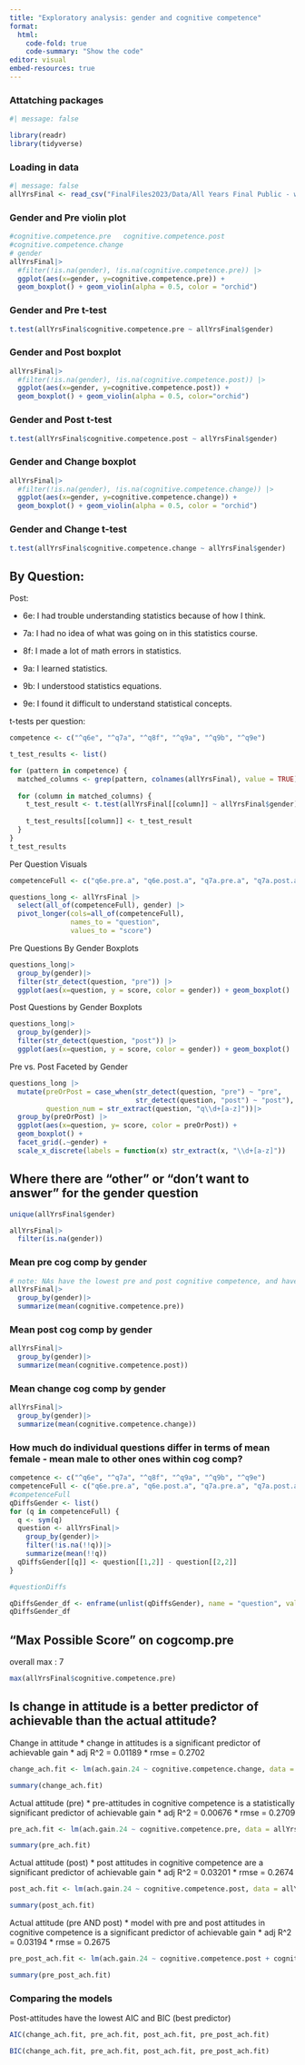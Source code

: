 ```yaml
---
title: "Exploratory analysis: gender and cognitive competence"
format:
  html:
    code-fold: true
    code-summary: "Show the code"
editor: visual
embed-resources: true
---
```


### Attatching packages
```r
#| message: false

library(readr)
library(tidyverse)
```

### Loading in data
```r
#| message: false
allYrsFinal <- read_csv("FinalFiles2023/Data/All Years Final Public - with Vars.csv")
```

### Gender and Pre violin plot

```r
#cognitive.competence.pre	cognitive.competence.post
#cognitive.competence.change	
# gender
allYrsFinal|>
  #filter(!is.na(gender), !is.na(cognitive.competence.pre)) |>
  ggplot(aes(x=gender, y=cognitive.competence.pre)) + 
  geom_boxplot() + geom_violin(alpha = 0.5, color = "orchid")
```

### Gender and Pre t-test

```r
t.test(allYrsFinal$cognitive.competence.pre ~ allYrsFinal$gender)
```

### Gender and Post boxplot

```r
allYrsFinal|>
  #filter(!is.na(gender), !is.na(cognitive.competence.post)) |>
  ggplot(aes(x=gender, y=cognitive.competence.post)) + 
  geom_boxplot() + geom_violin(alpha = 0.5, color="orchid")
```

### Gender and Post t-test

```r
t.test(allYrsFinal$cognitive.competence.post ~ allYrsFinal$gender)
```

### Gender and Change boxplot
```r
allYrsFinal|>
  #filter(!is.na(gender), !is.na(cognitive.competence.change)) |>
  ggplot(aes(x=gender, y=cognitive.competence.change)) + 
  geom_boxplot() + geom_violin(alpha = 0.5, color = "orchid")
```

### Gender and Change t-test
```r
t.test(allYrsFinal$cognitive.competence.change ~ allYrsFinal$gender)
```

## By Question:
Post:

-   6e: I had trouble understanding statistics because of how I think.

-   7a: I had no idea of what was going on in this statistics course.

-   8f: I made a lot of math errors in statistics.

-   9a: I learned statistics.

-   9b: I understood statistics equations.

-   9e: I found it difficult to understand statistical concepts.

t-tests per question:
```r
competence <- c("^q6e", "^q7a", "^q8f", "^q9a", "^q9b", "^q9e")

t_test_results <- list()

for (pattern in competence) {
  matched_columns <- grep(pattern, colnames(allYrsFinal), value = TRUE)
  
  for (column in matched_columns) {
    t_test_result <- t.test(allYrsFinal[[column]] ~ allYrsFinal$gender)
    
    t_test_results[[column]] <- t_test_result
  }
}
t_test_results

```

Per Question Visuals
```r
competenceFull <- c("q6e.pre.a", "q6e.post.a", "q7a.pre.a", "q7a.post.a", "q8f.pre.a", "q8f.post.a", "q9a.pre.a", "q9a.post.a", "q9b.pre.a", "q9b.post.a", "q9e.pre.a", "q9e.post.a")

questions_long <- allYrsFinal |>
  select(all_of(competenceFull), gender) |>
  pivot_longer(cols=all_of(competenceFull),
               names_to = "question",
               values_to = "score")
```
Pre Questions By Gender Boxplots
```r
questions_long|>
  group_by(gender)|>
  filter(str_detect(question, "pre")) |>
  ggplot(aes(x=question, y = score, color = gender)) + geom_boxplot() 
```

Post Questions by Gender Boxplots
```r
questions_long|>
  group_by(gender)|>
  filter(str_detect(question, "post")) |>
  ggplot(aes(x=question, y = score, color = gender)) + geom_boxplot() 
```

Pre vs. Post Faceted by Gender
```r
questions_long |>
  mutate(preOrPost = case_when(str_detect(question, "pre") ~ "pre",
                               str_detect(question, "post") ~ "post"),
         question_num = str_extract(question, "q\\d+[a-z]"))|>
  group_by(preOrPost) |>
  ggplot(aes(x=question, y= score, color = preOrPost)) + 
  geom_boxplot() +
  facet_grid(.~gender) +
  scale_x_discrete(labels = function(x) str_extract(x, "\\d+[a-z]"))
```


## Where there are "other" or "don't want to answer" for the gender question

```r
unique(allYrsFinal$gender)

allYrsFinal|>
  filter(is.na(gender))
```

### Mean pre cog comp by gender
```r
# note: NAs have the lowest pre and post cognitive competence, and have the greatest decrease in cognitive competence
allYrsFinal|>
  group_by(gender)|>
  summarize(mean(cognitive.competence.pre))
```

### Mean post cog comp by gender
```r
allYrsFinal|>
  group_by(gender)|>
  summarize(mean(cognitive.competence.post))
```

### Mean change cog comp by gender
```r
allYrsFinal|>
  group_by(gender)|>
  summarize(mean(cognitive.competence.change))
```

### How much do individual questions differ in terms of mean female - mean male to other ones within cog comp?
```r
competence <- c("^q6e", "^q7a", "^q8f", "^q9a", "^q9b", "^q9e")
competenceFull <- c("q6e.pre.a", "q6e.post.a", "q7a.pre.a", "q7a.post.a", "q8f.pre.a", "q8f.post.a", "q9a.pre.a", "q9a.post.a", "q9b.pre.a", "q9b.post.a", "q9e.pre.a", "q9e.post.a")
#competenceFull
qDiffsGender <- list()
for (q in competenceFull) {
  q <- sym(q)
  question <- allYrsFinal|>
    group_by(gender)|>
    filter(!is.na(!!q))|>
    summarize(mean(!!q))
  qDiffsGender[[q]] <- question[[1,2]] - question[[2,2]]
}

#questionDiffs

qDiffsGender_df <- enframe(unlist(qDiffsGender), name = "question", value = "diff")
qDiffsGender_df
```

## "Max Possible Score" on cogcomp.pre
overall max : 7
```r
max(allYrsFinal$cognitive.competence.pre)
```

## Is change in attitude is a better predictor of achievable than the actual attitude? 

Change in attitude
* change in attitudes is a significant predictor of achievable gain
* adj R^2 = 0.01189
* rmse = 0.2702
```r
change_ach.fit <- lm(ach.gain.24 ~ cognitive.competence.change, data = allYrsFinal)

summary(change_ach.fit)
```

Actual attitude (pre)
* pre-attitudes in cognitive competence is a statistically significant predictor of achievable gain
* adj R^2 = 0.00676
* rmse = 0.2709
```r
pre_ach.fit <- lm(ach.gain.24 ~ cognitive.competence.pre, data = allYrsFinal)

summary(pre_ach.fit)
```

Actual attitude (post)
* post attitudes in cognitive competence are a significant predictor of achievable gain
* adj R^2 = 0.03201
* rmse = 0.2674
```r
post_ach.fit <- lm(ach.gain.24 ~ cognitive.competence.post, data = allYrsFinal)

summary(post_ach.fit)
```

Actual attitude (pre AND post)
* model with pre and post attitudes in cognitive competence is a significant predictor of achievable gain
* adj R^2 = 0.03194
* rmse = 0.2675
```r
pre_post_ach.fit <- lm(ach.gain.24 ~ cognitive.competence.post + cognitive.competence.pre, data = allYrsFinal)

summary(pre_post_ach.fit)
```

### Comparing the models
Post-attitudes have the lowest AIC and BIC (best predictor)
```r
AIC(change_ach.fit, pre_ach.fit, post_ach.fit, pre_post_ach.fit)
```

```r
BIC(change_ach.fit, pre_ach.fit, post_ach.fit, pre_post_ach.fit)
```

